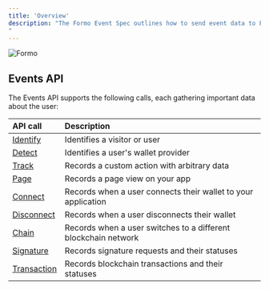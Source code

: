 ```yaml
---
title: 'Overview'
description: "The Formo Event Spec outlines how to send event data to Formo’s APIs and the proper format to capture events using Formo’s SDKs and APIs.
"
---
```


<Frame>
  <img src="/images/intro0.png" alt="Formo" />
</Frame>

## Events API

The Events API supports the following calls, each gathering important data about the user:

| API call | Description |
| :------- | :---------- |
| [Identify](/data/events/identify) | Identifies a visitor or user |
| [Detect](/data/events/detect) | Identifies a user's wallet provider |
| [Track](/data/events/track) | Records a custom action with arbitrary data |
| [Page](/data/events/page) | Records a page view on your app |
| [Connect](/data/events/connect) | Records when a user connects their wallet to your application |
| [Disconnect](/data/events/disconnect) | Records when a user disconnects their wallet |
| [Chain](/data/events/chain) | Records when a user switches to a different blockchain network |
| [Signature](/data/events/signature) | Records signature requests and their statuses |
| [Transaction](/data/events/transaction) | Records blockchain transactions and their statuses |
